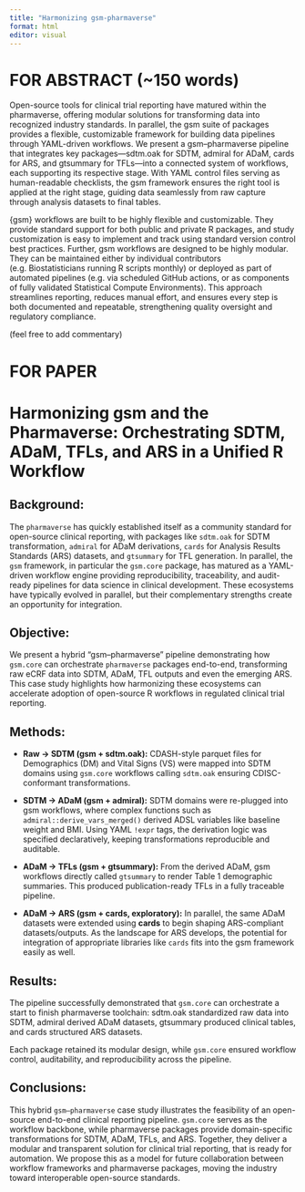 ```yaml
---
title: "Harmonizing gsm-pharmaverse"
format: html
editor: visual
---
```


# FOR ABSTRACT (~150 words)

Open-source tools for clinical trial reporting have matured within the pharmaverse, offering modular solutions for transforming data into recognized industry standards. In parallel, the gsm suite of packages provides a flexible, customizable framework for building data pipelines through YAML-driven workflows. We present a gsm–pharmaverse pipeline that integrates key packages—sdtm.oak for SDTM, admiral for ADaM, cards for ARS, and gtsummary for TFLs—into a connected system of workflows, each supporting its respective stage. With YAML control files serving as human-readable checklists, the gsm framework ensures the right tool is applied at the right stage, guiding data seamlessly from raw capture through analysis datasets to final tables. 

{gsm} workflows are built to be highly flexible and customizable. They provide standard support for both public and private R packages, and study customization is easy to implement and track using standard version control best practices. Further, gsm workflows are designed to be highly modular. They can be maintained either by individual contributors (e.g. Biostatisticians running R scripts monthly) or deployed as part of automated pipelines (e.g. via scheduled GitHub actions, or as components of fully validated Statistical Compute Environments). This approach streamlines reporting, reduces manual effort, and ensures every step is both documented and repeatable, strengthening quality oversight and regulatory compliance.

(feel free to add commentary)

# FOR PAPER

# Harmonizing gsm and the Pharmaverse: Orchestrating SDTM, ADaM, TFLs, and ARS in a Unified R Workflow

## Background:

The `pharmaverse` has quickly established itself as a community standard for open-source clinical reporting, with packages like `sdtm.oak` for SDTM transformation, `admiral` for ADaM derivations, `cards` for Analysis Results Standards (ARS) datasets, and `gtsummary` for TFL generation. In parallel, the `gsm` framework, in particular the `gsm.core` package, has matured as a YAML-driven workflow engine providing reproducibility, traceability, and audit-ready pipelines for data science in clinical development. These ecosystems have typically evolved in parallel, but their complementary strengths create an opportunity for integration.

## Objective:

We present a hybrid "gsm–pharmaverse" pipeline demonstrating how `gsm.core` can orchestrate `pharmaverse` packages end-to-end, transforming raw eCRF data into SDTM, ADaM, TFL outputs and even the emerging ARS. This case study highlights how harmonizing these ecosystems can accelerate adoption of open-source R workflows in regulated clinical trial reporting.

## Methods:

-   **Raw → SDTM (gsm + sdtm.oak):** CDASH-style parquet files for Demographics (DM) and Vital Signs (VS) were mapped into SDTM domains using `gsm.core` workflows calling `sdtm.oak` ensuring CDISC-conformant transformations.

-   **SDTM → ADaM (gsm + admiral):** SDTM domains were re-plugged into gsm workflows, where complex functions such as `admiral::derive_vars_merged()` derived ADSL variables like baseline weight and BMI. Using YAML `!expr` tags, the derivation logic was specified declaratively, keeping transformations reproducible and auditable.

-   **ADaM → TFLs (gsm + gtsummary):** From the derived ADaM, gsm workflows directly called `gtsummary` to render Table 1 demographic summaries. This produced publication-ready TFLs in a fully traceable pipeline.

-   **ADaM → ARS (gsm + cards, exploratory):** In parallel, the same ADaM datasets were extended using **cards** to begin shaping ARS-compliant datasets/outputs. As the landscape for ARS develops, the potential for integration of appropriate libraries like `cards` fits into the gsm framework easily as well.

## Results:

The pipeline successfully demonstrated that `gsm.core` can orchestrate a start to finish pharmaverse toolchain: sdtm.oak standardized raw data into SDTM, admiral derived ADaM datasets, gtsummary produced clinical tables, and cards structured ARS datasets.

Each package retained its modular design, while `gsm.core` ensured workflow control, auditability, and reproducibility across the pipeline.

## Conclusions:

This hybrid `gsm–pharmaverse` case study illustrates the feasibility of an open-source end-to-end clinical reporting pipeline. `gsm.core` serves as the workflow backbone, while pharmaverse packages provide domain-specific transformations for SDTM, ADaM, TFLs, and ARS. Together, they deliver a modular and transparent solution for clinical trial reporting, that is ready for automation. We propose this as a model for future collaboration between workflow frameworks and pharmaverse packages, moving the industry toward interoperable open-source standards.
